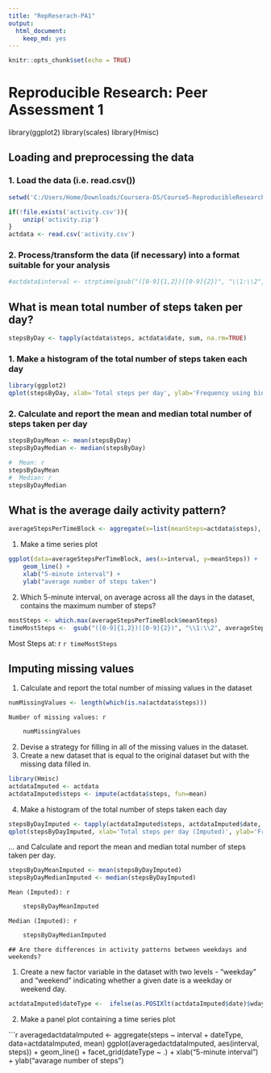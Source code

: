 ---
title: "RepReserach-PA1"
output: 
  html_document: 
    keep_md: yes
---

```{r setup, include=FALSE}
knitr::opts_chunk$set(echo = TRUE)
```

# Reproducible Research: Peer Assessment 1

library(ggplot2)
library(scales)
library(Hmisc)

## Loading and preprocessing the data
### 1. Load the data (i.e. read.csv())

```{r load data, echo=TRUE}
setwd('C:/Users/Home/Downloads/Coursera-DS/Course5-ReproducibleResearch/Lesson2')

if(!file.exists('activity.csv')){
    unzip('activity.zip')
}
actdata <- read.csv('activity.csv')
```

### 2. Process/transform the data (if necessary) into a format suitable for your analysis

```{r optional transform, echo=TRUE}
#actdata$interval <- strptime(gsub("([0-9]{1,2})([0-9]{2})", "\\1:\\2", actdata$interval), format='%H:%M')
```

## What is mean total number of steps taken per day?


```{r steps, echo=TRUE}
stepsByDay <- tapply(actdata$steps, actdata$date, sum, na.rm=TRUE)
```

### 1. Make a histogram of the total number of steps taken each day

```{r plotsteps, echo=TRUE}
library(ggplot2)
qplot(stepsByDay, xlab='Total steps per day', ylab='Frequency using binwith 500', binwidth=500)
```

### 2. Calculate and report the mean and median total number of steps taken per day

```{r mean median, echo=TRUE}
stepsByDayMean <- mean(stepsByDay)
stepsByDayMedian <- median(stepsByDay)

#  Mean: r 
stepsByDayMean
#  Median: r 
stepsByDayMedian
```

## What is the average daily activity pattern?

```{r meansteps, echo=TRUE}
averageStepsPerTimeBlock <- aggregate(x=list(meanSteps=actdata$steps), by=list(interval=actdata$interval), FUN=mean, na.rm=TRUE)
```

1. Make a time series plot

```{r meansteps plot, echo=TRUE}
ggplot(data=averageStepsPerTimeBlock, aes(x=interval, y=meanSteps)) +
    geom_line() +
    xlab("5-minute interval") +
    ylab("average number of steps taken") 
```

2. Which 5-minute interval, on average across all the days in the dataset, contains the maximum number of steps?

```{r max steps, echo=TRUE}
mostSteps <- which.max(averageStepsPerTimeBlock$meanSteps)
timeMostSteps <-  gsub("([0-9]{1,2})([0-9]{2})", "\\1:\\2", averageStepsPerTimeBlock[mostSteps,'interval'])
```
Most Steps at: r 
 ```{r moststeps, echo=TRUE}
timeMostSteps
```

## Imputing missing values
1. Calculate and report the total number of missing values in the dataset

```{r missing values, echo=TRUE}
numMissingValues <- length(which(is.na(actdata$steps)))
```
    Number of missing values: r 

```{r report no. of missing values, echo=TRUE}    
    numMissingValues
```

2. Devise a strategy for filling in all of the missing values in the dataset.
3. Create a new dataset that is equal to the original dataset but with the missing data filled in.


```{r impute missing values, echo=TRUE} 
library(Hmisc)
actdataImputed <- actdata
actdataImputed$steps <- impute(actdata$steps, fun=mean)
```

4. Make a histogram of the total number of steps taken each day

```{r histogram for missing values, echo=TRUE} 
stepsByDayImputed <- tapply(actdataImputed$steps, actdataImputed$date, sum)
qplot(stepsByDayImputed, xlab='Total steps per day (Imputed)', ylab='Frequency using binwith 500', binwidth=500)
```

... and Calculate and report the mean and median total number of steps taken per day.

```{r mean median imputed, echo=TRUE} 
stepsByDayMeanImputed <- mean(stepsByDayImputed)
stepsByDayMedianImputed <- median(stepsByDayImputed)
```
    Mean (Imputed): r 
```{r print imputed mean, echo=TRUE} 
    stepsByDayMeanImputed
```

    Median (Imputed): r 
```{r print imputed median, echo=TRUE}     
    stepsByDayMedianImputed
```

    ## Are there differences in activity patterns between weekdays and weekends?
1. Create a new factor variable in the dataset with two levels - "weekday" and "weekend" indicating whether a given date is a weekday or weekend day.

```{r date type, echo=TRUE} 
actdataImputed$dateType <-  ifelse(as.POSIXlt(actdataImputed$date)$wday %in% c(0,6), 'weekend', 'weekday')
```

2. Make a panel plot containing a time series plot

```{r time series panel plot, echo=TRUE} 
averagedactdataImputed <- aggregate(steps ~ interval + dateType, data=actdataImputed, mean)
ggplot(averagedactdataImputed, aes(interval, steps)) + 
    geom_line() + 
    facet_grid(dateType ~ .) +
    xlab("5-minute interval") + 
    ylab("avarage number of steps")


